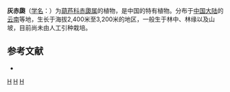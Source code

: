 {{Speciesbox 
| genus = Thladiantha
| species = cinerascens
| authority = [[吴征镒|C. Y. Wu]] ex [[路安民|A. M. Lu]] et [[张志耘|Z. Y. Zhang]]
}}

'''灰赤瓟'''（[[学名|学名]]：{{lang|la|''Thladiantha cinerascens''}}）为[[葫芦科|葫芦科]][[赤瓟属|赤瓟属]]的植物，是中国的特有植物。分布于[[中国大陆|中国大陆]]的[[云南|云南]]等地，生长于海拔2,400米至3,200米的地区，一般生于林中、林缘以及山坡，目前尚未由人工引种栽培。

== 参考文献 ==
<div class="references-small">
* {{cite web| url =http://www.bioinfo.cn/db05/KmzwSpecies.php?action=view&id=7453| title =灰赤瓟| work =《中国高等植物数据库全库》| publisher =中国科学院微生物研究所| author =昆明植物研究所| accessdate =2009-02-24| deadurl =yes| archiveurl =https://web.archive.org/web/20160305063559/http://www.bioinfo.cn/db05/KmzwSpecies.php?action=view&id=7453| archivedate =2016-03-05}}
</div>
{{Taxonbar|from=Q15227290}}

[[Category:赤瓟属|H]]
[[Category:中國特有植物|H]]
[[Category:云南植物|H]]